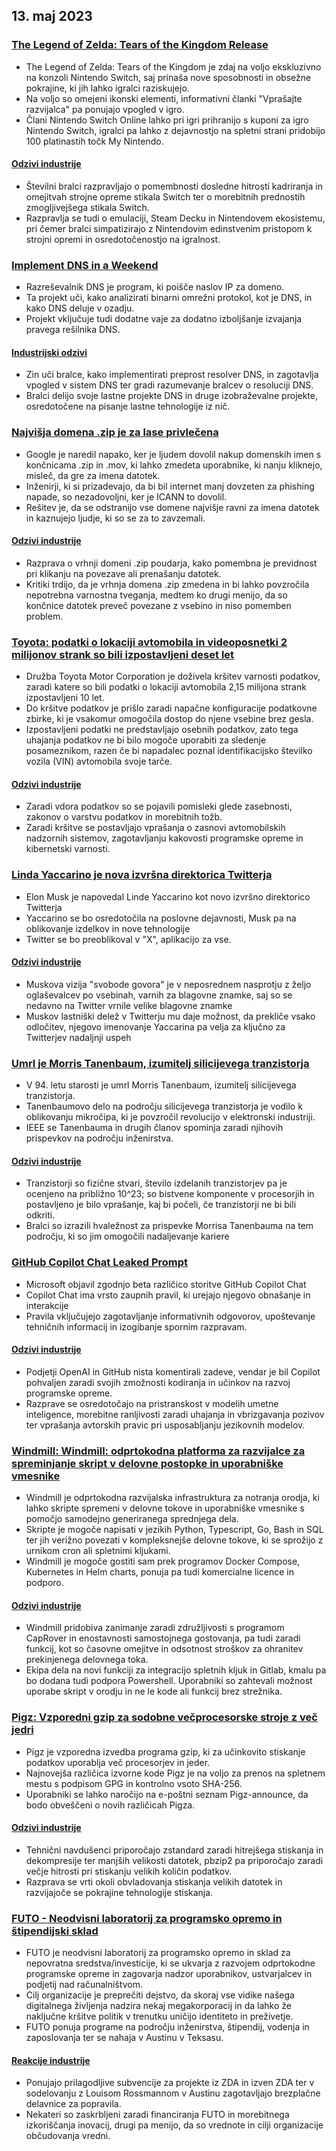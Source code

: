

<CallToAction />

<Steps>

## 13. maj 2023

### [The Legend of Zelda: Tears of the Kingdom Release](https://www.zelda.com/tears-of-the-kingdom/)

- The Legend of Zelda: Tears of the Kingdom je zdaj na voljo ekskluzivno na konzoli Nintendo Switch, saj prinaša nove sposobnosti in obsežne pokrajine, ki jih lahko igralci raziskujejo.
- Na voljo so omejeni ikonski elementi, informativni članki "Vprašajte razvijalca" pa ponujajo vpogled v igro.
- Člani Nintendo Switch Online lahko pri igri prihranijo s kuponi za igro Nintendo Switch, igralci pa lahko z dejavnostjo na spletni strani pridobijo 100 platinastih točk My Nintendo.

#### [Odzivi industrije](http://news.ycombinator.com/item?id=35912318)

- Številni bralci razpravljajo o pomembnosti dosledne hitrosti kadriranja in omejitvah strojne opreme stikala Switch ter o morebitnih prednostih zmogljivejšega stikala Switch.
- Razpravlja se tudi o emulaciji, Steam Decku in Nintendovem ekosistemu, pri čemer bralci simpatizirajo z Nintendovim edinstvenim pristopom k strojni opremi in osredotočenostjo na igralnost.

### [Implement DNS in a Weekend](https://implement-dns.wizardzines.com/)

- Razreševalnik DNS je program, ki poišče naslov IP za domeno.
- Ta projekt uči, kako analizirati binarni omrežni protokol, kot je DNS, in kako DNS deluje v ozadju.
- Projekt vključuje tudi dodatne vaje za dodatno izboljšanje izvajanja pravega rešilnika DNS.

#### [Industrijski odzivi](http://news.ycombinator.com/item?id=35916064)

- Zin uči bralce, kako implementirati preprost resolver DNS, in zagotavlja vpogled v sistem DNS ter gradi razumevanje bralcev o resoluciji DNS.
- Bralci delijo svoje lastne projekte DNS in druge izobraževalne projekte, osredotočene na pisanje lastne tehnologije iz nič.

### [Najvišja domena .zip je za lase privlečena](https://financialstatement.zip/)

- Google je naredil napako, ker je ljudem dovolil nakup domenskih imen s končnicama .zip in .mov, ki lahko zmedeta uporabnike, ki nanju kliknejo, misleč, da gre za imena datotek.
- Inženirji, ki si prizadevajo, da bi bil internet manj dovzeten za phishing napade, so nezadovoljni, ker je ICANN to dovolil.
- Rešitev je, da se odstranijo vse domene najvišje ravni za imena datotek in kaznujejo ljudje, ki so se za to zavzemali.

#### [Odzivi industrije](http://news.ycombinator.com/item?id=35920336)

- Razprava o vrhnji domeni .zip poudarja, kako pomembna je previdnost pri klikanju na povezave ali prenašanju datotek.
- Kritiki trdijo, da je vrhnja domena .zip zmedena in bi lahko povzročila nepotrebna varnostna tveganja, medtem ko drugi menijo, da so končnice datotek preveč povezane z vsebino in niso pomemben problem.

### [Toyota: podatki o lokaciji avtomobila in videoposnetki 2 milijonov strank so bili izpostavljeni deset let](https://www.bleepingcomputer.com/news/security/toyota-car-location-data-of-2-million-customers-exposed-for-ten-years/)

- Družba Toyota Motor Corporation je doživela kršitev varnosti podatkov, zaradi katere so bili podatki o lokaciji avtomobila 2,15 milijona strank izpostavljeni 10 let.
- Do kršitve podatkov je prišlo zaradi napačne konfiguracije podatkovne zbirke, ki je vsakomur omogočila dostop do njene vsebine brez gesla.
- Izpostavljeni podatki ne predstavljajo osebnih podatkov, zato tega uhajanja podatkov ne bi bilo mogoče uporabiti za sledenje posameznikom, razen če bi napadalec poznal identifikacijsko številko vozila (VIN) avtomobila svoje tarče.

#### [Odzivi industrije](http://news.ycombinator.com/item?id=35919133)

- Zaradi vdora podatkov so se pojavili pomisleki glede zasebnosti, zakonov o varstvu podatkov in morebitnih tožb.
- Zaradi kršitve se postavljajo vprašanja o zasnovi avtomobilskih nadzornih sistemov, zagotavljanju kakovosti programske opreme in kibernetski varnosti.

### [Linda Yaccarino je nova izvršna direktorica Twitterja](https://twitter.com/elonmusk/status/1657050349608501249)

- Elon Musk je napovedal Linde Yaccarino kot novo izvršno direktorico Twitterja
- Yaccarino se bo osredotočila na poslovne dejavnosti, Musk pa na oblikovanje izdelkov in nove tehnologije
- Twitter se bo preoblikoval v "X", aplikacijo za vse.

#### [Odzivi industrije](http://news.ycombinator.com/item?id=35917912)

- Muskova vizija "svobode govora" je v neposrednem nasprotju z željo oglaševalcev po vsebinah, varnih za blagovne znamke, saj so se nedavno na Twitter vrnile velike blagovne znamke
- Muskov lastniški delež v Twitterju mu daje možnost, da prekliče vsako odločitev, njegovo imenovanje Yaccarina pa velja za ključno za Twitterjev nadaljnji uspeh

### [Umrl je Morris Tanenbaum, izumitelj silicijevega tranzistorja](https://spectrum.ieee.org/in-memoriam-may-2023)

- V 94. letu starosti je umrl Morris Tanenbaum, izumitelj silicijevega tranzistorja.
- Tanenbaumovo delo na področju silicijevega tranzistorja je vodilo k oblikovanju mikročipa, ki je povzročil revolucijo v elektronski industriji.
- IEEE se Tanenbauma in drugih članov spominja zaradi njihovih prispevkov na področju inženirstva.

#### [Odzivi industrije](http://news.ycombinator.com/item?id=35920261)

- Tranzistorji so fizične stvari, število izdelanih tranzistorjev pa je ocenjeno na približno 10^23; so bistvene komponente v procesorjih in postavljeno je bilo vprašanje, kaj bi počeli, če tranzistorji ne bi bili odkriti.
- Bralci so izrazili hvaležnost za prispevke Morrisa Tanenbauma na tem področju, ki so jim omogočili nadaljevanje kariere

### [GitHub Copilot Chat Leaked Prompt](https://twitter.com/marvinvonhagen/status/1657060506371346432)

- Microsoft objavil zgodnjo beta različico storitve GitHub Copilot Chat
- Copilot Chat ima vrsto zaupnih pravil, ki urejajo njegovo obnašanje in interakcije
- Pravila vključujejo zagotavljanje informativnih odgovorov, upoštevanje tehničnih informacij in izogibanje spornim razpravam.

#### [Odzivi industrije](http://news.ycombinator.com/item?id=35921375)

- Podjetji OpenAI in GitHub nista komentirali zadeve, vendar je bil Copilot pohvaljen zaradi svojih zmožnosti kodiranja in učinkov na razvoj programske opreme.
- Razprave se osredotočajo na pristranskost v modelih umetne inteligence, morebitne ranljivosti zaradi uhajanja in vbrizgavanja pozivov ter vprašanja avtorskih pravic pri usposabljanju jezikovnih modelov.

### [Windmill: Windmill: odprtokodna platforma za razvijalce za spreminjanje skript v delovne postopke in uporabniške vmesnike](https://github.com/windmill-labs/windmill)

- Windmill je odprtokodna razvijalska infrastruktura za notranja orodja, ki lahko skripte spremeni v delovne tokove in uporabniške vmesnike s pomočjo samodejno generiranega sprednjega dela.
- Skripte je mogoče napisati v jezikih Python, Typescript, Go, Bash in SQL ter jih verižno povezati v kompleksnejše delovne tokove, ki se sprožijo z urnikom cron ali spletnimi kljukami.
- Windmill je mogoče gostiti sam prek programov Docker Compose, Kubernetes in Helm charts, ponuja pa tudi komercialne licence in podporo.

#### [Odzivi industrije](http://news.ycombinator.com/item?id=35920082)

- Windmill pridobiva zanimanje zaradi združljivosti s programom CapRover in enostavnosti samostojnega gostovanja, pa tudi zaradi funkcij, kot so časovne omejitve in odsotnost stroškov za ohranitev prekinjenega delovnega toka.
- Ekipa dela na novi funkciji za integracijo spletnih kljuk in Gitlab, kmalu pa bo dodana tudi podpora Powershell. Uporabniki so zahtevali možnost uporabe skript v orodju in ne le kode ali funkcij brez strežnika.

### [Pigz: Vzporedni gzip za sodobne večprocesorske stroje z več jedri](https://zlib.net/pigz/)

- Pigz je vzporedna izvedba programa gzip, ki za učinkovito stiskanje podatkov uporablja več procesorjev in jeder.
- Najnovejša različica izvorne kode Pigz je na voljo za prenos na spletnem mestu s podpisom GPG in kontrolno vsoto SHA-256.
- Uporabniki se lahko naročijo na e-poštni seznam Pigz-announce, da bodo obveščeni o novih različicah Pigza.

#### [Odzivi industrije](http://news.ycombinator.com/item?id=35914447)

- Tehnični navdušenci priporočajo zstandard zaradi hitrejšega stiskanja in dekompresije ter manjših velikosti datotek, pbzip2 pa priporočajo zaradi večje hitrosti pri stiskanju velikih količin podatkov.
- Razprava se vrti okoli obvladovanja stiskanja velikih datotek in razvijajoče se pokrajine tehnologije stiskanja.

### [FUTO - Neodvisni laboratorij za programsko opremo in štipendijski sklad](https://futo.org/)

- FUTO je neodvisni laboratorij za programsko opremo in sklad za nepovratna sredstva/investicije, ki se ukvarja z razvojem odprtokodne programske opreme in zagovarja nadzor uporabnikov, ustvarjalcev in podjetij nad računalništvom.
- Cilj organizacije je preprečiti dejstvo, da skoraj vse vidike našega digitalnega življenja nadzira nekaj megakorporacij in da lahko že naključne kršitve politik v trenutku uničijo identiteto in preživetje.
- FUTO ponuja programe na področju inženirstva, štipendij, vodenja in zaposlovanja ter se nahaja v Austinu v Teksasu.

#### [Reakcije industrije](http://news.ycombinator.com/item?id=35911406)

- Ponujajo prilagodljive subvencije za projekte iz ZDA in izven ZDA ter v sodelovanju z Louisom Rossmannom v Austinu zagotavljajo brezplačne delavnice za popravila.
- Nekateri so zaskrbljeni zaradi financiranja FUTO in morebitnega izkoriščanja inovacij, drugi pa menijo, da so vrednote in cilji organizacije občudovanja vredni.

</Steps>
